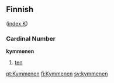 ==Finnish==
([[Wiktionary:Finnish_index_k|index K]])

===Cardinal Number===
'''kymmenen'''
#[[ten]]

[[pt:Kymmenen]]
[[fi:Kymmenen]]
[[sv:kymmenen]]
